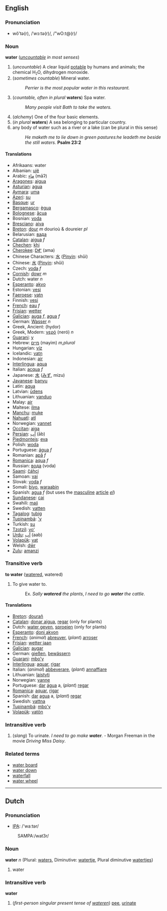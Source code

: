 ==English==
===Pronunciation===
*wô'tə(r), /ˈwɔːtə(r)/, /"wO:t@(r)/
<!-- this is British pronunciation but US pronunciation differs only due to rhoticity and cot-caught merger and is therefore systematic and does not warrant a separate transcription -->

===Noun===
'''water''' (''[[uncountable]] in most senses'')

#(''uncountable'') A clear liquid [[potable]] by humans and animals; the chemical H<small><sub>2</sub></small>O, dihydrogen monoxide.
#(''sometimes countable'') Mineral water.
#:''Perrier is the most popular water in this restaurant.''
#(''countable, often in plural'' '''waters''') Spa water.
#:''Many people visit Bath to take the waters.''
# (''alchemy'') One of the four basic elements.
#(''in plural'' '''waters''') A sea belonging to particular country.
#any body of water such as a river or a lake (can be plural in this sense)
#:''He maketh me to lie down in green pastures:he leadeth me beside the still waters.'' '''Psalm 23:2'''
 
====Translations====
*Afrikaans:  water
*Albanian: [[ujë]]
*Arabic: [[ماء]] (māʔ)
*[[Aragones]]:  [[aigua]]
*[[Asturian]]: [[agua]]
*[[Aymara]]: [[uma]] 
*[[Azeri]]: [[su]]
*[[Basque]]: [[ur]]
*[[Bergamasco]]: [[ègua]]
*[[Bolognese]]: [[âcua]]
*Bosnian: [[voda]]
*[[Bresciano]]: [[aiva]]
*[[Breton]]: [[dour]] ''m'' dourioù & doureier ''pl''
*Belarusian: [[вaдa]]
*[[Catalan]]: [[aigua]] ''f''
*[[Chechen]]: [[khi]]<!-- it would be nice to have the old cyrillic version too -->
*[[Cherokee]]: [[ᎠᎹ]] (ama)
*Chinese Characters: [[水]] ([[Pinyin]]: shǔi)
*Chinese: [[水]] ([[Pinyin]]: shǔi)
*Czech: [[voda]] ''f''
*[[Cornish]]: [[dowr]] ''m''
*Dutch: water ''n''
*[[Esperanto]]: [[akvo]] 
*Estonian: [[vesi]]
*[[Faeroese]]: [[vatn]]
*Finnish: [[vesi]]
*[[French]]: [[eau]] ''f''
*[[Frisian]]: [[wetter]]
*[[Galician]]: [[auga]] ''f'', [[agua]] ''f''
*German: [[Wasser]] ''n''
*Greek, Ancient: [[ ]] (hydor)
*Greek, Modern: [[νερό]] (ner&oacute;) ''n''
*[[Guarani]]: [[y]]
*Hebrew: [[מיים]] (mayim) ''m,plural'' 
*Hungarian: [[víz]]
*Icelandic: [[vatn]]
*Indonesian: [[air]]
*[[Interlingua]]: [[aqua]]
*Italian: [[acqua]] ''f''
*Japanese: [[水]] ([[みず]], mizu)
*[[Javanese]]: [[banyu]]
*Latin: [[aqua]]
*Latvian: [[ūdens]]
*Lithuanian: [[vanduo]] 
*Malay: [[air#Malay|air]]
*Maltese: [[ilma]]
*[[Manchu]]: [[muke]]
*[[Nahuatl]]: [[atl]]
*Norwegian: [[vannet]]
*[[Occitan]]: [[aiga]]
*[[Persian]]: [[آب]] (āb)
*[[Piedmonteis]]: [[eva]]
*Polish: [[woda]]
*Portuguese: [[água]] ''f''
*Romanian: [[apă]] ''f''
*[[Romanica]]: [[aqua]] ''f''
*Russian: [[вода]] (voda)
*[[Saami]]: [[čáhci]]
*Samoan: [[vai]]
*Slovak: [[voda]] ''f''
*Somali: [[biyo]], [[waraabin]]
*Spanish: [[agua]] ''f'' (but uses the [[masculine]] [[article]] ''[[el]]'')
*[[Sundanese]]: [[cai]]
*Swahili: [[maji]]
*Swedish: [[vatten]] 
*[[Tagalog]]: [[tubig]]
*[[Tupinambá]]: [['y]]
*Turkish: [[su]]
*[[Tzotzil]]: [[voʻ]]
*[[Urdu]]: [[آب]] (aab)
*[[Volapük]]: [[vat]]
*Welsh: [[dŵr]]
*[[Zulu]]: [[amanzi]]

===Transitive verb===
'''to water''' ([[watered]], watered)

# To give water to.
#:Ex. ''Sally '''watered''' the plants'', ''I need to go '''water''' the cattle''.

====Translations====
*[[Breton]]: [[dourañ]]
*[[Catalan]]: [[donar aigua]], [[regar]] (only for plants)
*Dutch: [[water geven]], [[sproeien]] (only for plants)
*[[Esperanto]]: [[doni akvon]]
*[[French]]: (''animal'') [[abreuver]], (''plant'') [[arroser]]
*[[Frisian]]: [[wetter jaan]]
*[[Galician]]: [[augar]]
*German: [[gießen]], [[bewässern]]
*[[Guarani]]: [[mbo'y]]
*[[Interlingua]]: [[aquar]], [[rigar]]
*Italian: (''animal'') [[abbeverare]], (''plant'') [[annaffiare]]
*Lithuanian: [[laistyti]]
*Norwegian: [[vanne]]
*Portuguese: [[dar]] [[água]] a, (''plant'') [[regar]]
*[[Romanica]]: [[aquar]], [[rigar]]
*Spanish: [[dar]] [[agua]] a, (''plant'') [[regar]]
*Swedish: [[vattna]]
*[[Tupinambá]]: [[mbo'y]]
*[[Volapük]]: [[vatön]]

===Intransitive verb===
<!--"urinate" is intransitive - is "water" also intransitive in this sense?-->
#(''slang'') To urinate. ''I need to go make '''water'''.'' - Morgan Freeman in the movie ''Driving Miss Daisy''.

===Related terms===
*[[water board]]
*[[water down]]
*[[waterfall]]
*[[water wheel]]

----
==Dutch==
===Pronunciation===
<!-- these prounciations don't match - which one is correct?
     the SAMPA for 1 is /"wa:t@r/, the IPA for 2 is /watɜr/ -->
*[[w:IPA|IPA]]: /'waːtər/
: SAMPA:/wat3r/

===Noun===
'''water''' ''n'' (Plural: [[waters]], Diminutive: [[watertje]], Plural diminutive [[watertjes]])

#water

===Intransitive verb===
'''water'''

# (''first-person singular present tense of [[wateren]]'') [[pee]], [[urinate]]